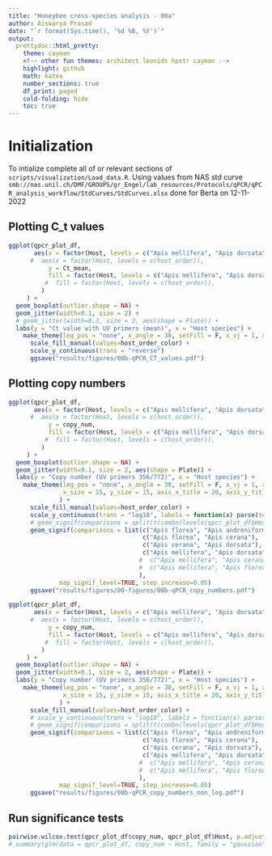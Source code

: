 ```yaml
---
title: "Honeybee cross-species analysis - 00a"
author: Aiswarya Prasad
date: "`r format(Sys.time(), '%d %B, %Y')`"
output:
  prettydoc::html_pretty:
    theme: cayman
    <!-- other fun themes: architect leonids hpstr cayman -->
    highlight: github
    math: katex
    number_sections: true
    df_print: paged
    cold-folding: hide
    toc: true
---
```


# Initialization

To intialize complete all of or relevant sections of `scripts/visualization/Load_data.R`.
Using values from NAS std curve `smb://nas.unil.ch/DMF/GROUPS/gr_Engel/lab_resources/Protocols/qPCR/qPCR_analysis_workflow/StdCurves/StdCurves.xlsx` done for Berta on 12-11-2022


## Plotting C_t values

```r
ggplot(qpcr_plot_df,
       aes(x = factor(Host, levels = c("Apis mellifera", "Apis dorsata", "Apis cerana", "Apis florea", "Apis andreniformis")),
      #  aes(x = factor(Host, levels = c(host_order)),
           y = Ct_mean,
           fill = factor(Host, levels = c("Apis mellifera", "Apis dorsata", "Apis cerana", "Apis florea", "Apis andreniformis")),
          #  fill = factor(Host, levels = c(host_order)),
         )
     ) +
  geom_boxplot(outlier.shape = NA) +
  geom_jitter(width=0.1, size = 2) +
  # geom_jitter(width=0.2, size = 2, aes(shape = Plate)) +
  labs(y = "Ct value with UV primers (mean)", x = "Host species") +
    make_theme(leg_pos = "none", x_angle = 30, setFill = F, x_vj = 1, x_hj = 1, ) +
      scale_fill_manual(values=host_order_color) +
      scale_y_continuous(trans = "reverse")
      ggsave("results/figures/00b-qPCR_CT_values.pdf")
```
## Plotting copy numbers

```r
ggplot(qpcr_plot_df,
       aes(x = factor(Host, levels = c("Apis mellifera", "Apis dorsata", "Apis cerana", "Apis florea", "Apis andreniformis")),
      #  aes(x = factor(Host, levels = c(host_order)),
           y = copy_num,
           fill = factor(Host, levels = c("Apis mellifera", "Apis dorsata", "Apis cerana", "Apis florea", "Apis andreniformis")),
          #  fill = factor(Host, levels = c(host_order)),
         )
     ) +
  geom_boxplot(outlier.shape = NA) +
  geom_jitter(width=0.1, size = 2, aes(shape = Plate)) +
  labs(y = "Copy number (UV primers 356/772)", x = "Host species") +
    make_theme(leg_pos = "none", x_angle = 30, setFill = F, x_vj = 1, x_hj = 1, 
               x_size = 15, y_size = 15, axis_x_title = 20, axis_y_title = 20
              ) +
      scale_fill_manual(values=host_order_color) +
      scale_y_continuous(trans = "log10", labels = function(x) parse(text=paste("10^",round(log10(x), 2)))) +
      # geom_signif(comparisons = split(t(combn(levels(qpcr_plot_df$Host), 2)), seq(nrow(t(combn(levels(qpcr_plot_df$Host), 2))))), 
      geom_signif(comparisons = list(c("Apis florea", "Apis andreniformis"),
                                     c("Apis florea", "Apis cerana"),
                                     c("Apis cerana", "Apis dorsata"),
                                     c("Apis mellifera", "Apis dorsata")#,
                                    #  c("Apis mellifera", "Apis cerana"),
                                    #  c("Apis mellifera", "Apis florea")
                                    ), 
              map_signif_level=TRUE, step_increase=0.05)
      ggsave("results/figures/00-figures/00b-qPCR_copy_numbers.pdf")
```
```r
ggplot(qpcr_plot_df,
       aes(x = factor(Host, levels = c("Apis mellifera", "Apis dorsata", "Apis cerana", "Apis florea", "Apis andreniformis")),
      #  aes(x = factor(Host, levels = c(host_order)),
           y = copy_num,
           fill = factor(Host, levels = c("Apis mellifera", "Apis dorsata", "Apis cerana", "Apis florea", "Apis andreniformis")),
          #  fill = factor(Host, levels = c(host_order)),
         )
     ) +
  geom_boxplot(outlier.shape = NA) +
  geom_jitter(width=0.1, size = 2, aes(shape = Plate)) +
  labs(y = "Copy number (UV primers 356/772)", x = "Host species") +
    make_theme(leg_pos = "none", x_angle = 30, setFill = F, x_vj = 1, x_hj = 1, 
               x_size = 15, y_size = 15, axis_x_title = 20, axis_y_title = 20
              ) +
      scale_fill_manual(values=host_order_color) +
      # scale_y_continuous(trans = "log10", labels = function(x) parse(text=paste("10^",round(log10(x), 2)))) +
      # geom_signif(comparisons = split(t(combn(levels(qpcr_plot_df$Host), 2)), seq(nrow(t(combn(levels(qpcr_plot_df$Host), 2))))), 
      geom_signif(comparisons = list(c("Apis florea", "Apis andreniformis"),
                                     c("Apis florea", "Apis cerana"),
                                     c("Apis cerana", "Apis dorsata"),
                                     c("Apis mellifera", "Apis dorsata")#,
                                    #  c("Apis mellifera", "Apis cerana"),
                                    #  c("Apis mellifera", "Apis florea")
                                    ), 
              map_signif_level=TRUE, step_increase=0.05)
      ggsave("results/figures/00b-qPCR_copy_numbers_non_log.pdf")
```

## Run significance tests
```r
pairwise.wilcox.test(qpcr_plot_df$copy_num, qpcr_plot_df$Host, p.adjust = "fdr")
# summary(glm(data = qpcr_plot_df, copy_num ~ Host, family = "gaussian"))
```